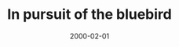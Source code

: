 ---
cover: "./image.png"
date: "2000-02-01"
title: "In pursuit of the bluebird"
defer: false
slug: "/bluebird"
areas: 
  - .
---